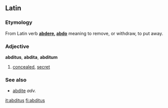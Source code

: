 ==Latin==

===Etymology===
From Latin verb '''[[abdere]], [[abdo]]''' meaning to remove, or withdraw, to put away.

===Adjective===
'''abditus''', '''abdita''', '''abditum'''

# [[concealed]], [[secret]]

===See also===
*[[abdite]] ''adv.''

[[it:abditus]]
[[fi:abditus]]